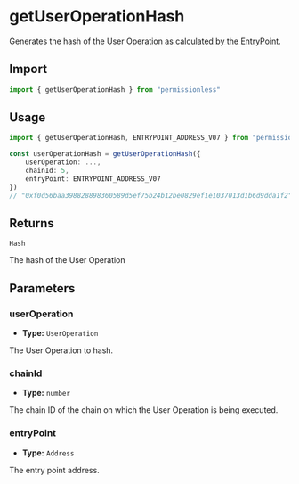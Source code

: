 
<VersionWarning version="0.1" />

# getUserOperationHash

Generates the hash of the User Operation [as calculated by the EntryPoint](https://github.com/eth-infinitism/account-abstraction/blob/465f22310fcc639964e6ab5f8aa648770c6d8981/contracts/core/EntryPoint.sol#L296-L302).

## Import

```ts
import { getUserOperationHash } from "permissionless"
```

## Usage

```ts
import { getUserOperationHash, ENTRYPOINT_ADDRESS_V07 } from "permissionless"

const userOperationHash = getUserOperationHash({
    userOperation: ...,
    chainId: 5,
    entryPoint: ENTRYPOINT_ADDRESS_V07
})
// "0xf0d56baa398828898360589d5ef75b24b12be0829ef1e1037013d1b6d9dda1f2"
```

## Returns

`Hash`

The hash of the User Operation

## Parameters

### userOperation

- **Type:** `UserOperation`

The User Operation to hash.

### chainId

- **Type:** `number`

The chain ID of the chain on which the User Operation is being executed.

### entryPoint

- **Type:** `Address`

The entry point address.